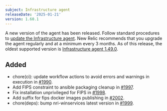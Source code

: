 ```yaml
---
subject: Infrastructure agent
releaseDate: '2025-01-21'
version: 1.60.1
---
```


A new version of the agent has been released. Follow standard procedures to [update the Infrastructure agent](https://docs.newrelic.com/docs/infrastructure/install-configure-manage-infrastructure/update-or-uninstall/update-infrastructure-agent).
New Relic recommends that you upgrade the agent regularly and at a minimum every 3 months. As of this release, the oldest supported version is [Infrastructure agent 1.49.0](https://docs.newrelic.com/docs/release-notes/infrastructure-release-notes/infrastructure-agent-release-notes/new-relic-infrastructure-agent-1490/).

## Added
* chore(ci): update workflow actions to avoid errors and warnings in execution in [#1990](https://github.com/newrelic/infrastructure-agent/pull/1990).
* Add FIPS constraint to ansible packaging cleanup in [#1997](https://github.com/newrelic/infrastructure-agent/pull/1997).
* Fix installation unprivileged for FIPS in [#1998](https://github.com/newrelic/infrastructure-agent/pull/1998).
* Add suffix for fips docker images publishing in [#2002](https://github.com/newrelic/infrastructure-agent/pull/2002).
* chore(deps): bump nri-winservices latest version in [#1999](https://github.com/newrelic/infrastructure-agent/pull/1999).
